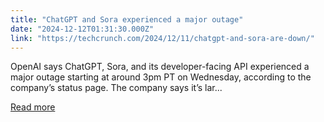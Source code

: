 ```yaml
---
title: "ChatGPT and Sora experienced a major outage"
date: "2024-12-12T01:31:30.000Z"
link: "https://techcrunch.com/2024/12/11/chatgpt-and-sora-are-down/"
---
```


OpenAI says ChatGPT, Sora, and its developer-facing API experienced a major outage starting at around 3pm PT on Wednesday, according to the company&#8217;s status page. The company says it&#8217;s lar...

[Read more](https://techcrunch.com/2024/12/11/chatgpt-and-sora-are-down/)
